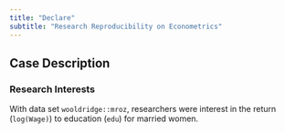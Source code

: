 ```yaml
---
title: "Declare"
subtitle: "Research Reproducibility on Econometrics"
---
```


## Case Description

### Research Interests

With data set `wooldridge::mroz`, researchers were interest in the return (`log(Wage)`) to education (`edu`) for married women.
